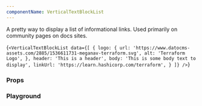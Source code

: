 ```yaml
---
componentName: VerticalTextBlockList
---
```


A pretty way to display a list of informational links. Used primarily on community pages on docs sites.

<LiveComponent>{`<VerticalTextBlockList
  data={[
    {
      logo: {
        url: 'https://www.datocms-assets.com/2885/1536611731-meganav-terraform.svg',
        alt: 'Terraform Logo',
      },
      header: 'This is a header',
      body: 'This is some body text to display',
      linkUrl: 'https://learn.hashicorp.com/terraform',
    }
  ]}
/>`}</LiveComponent>

<UsageDetails packageName="@hashicorp/react-vertical-text-block-list" />

### Props

<PropsTable props={componentProps} />

### Playground

<!-- <KnobsComponent knobs={componentProps} /> -->

